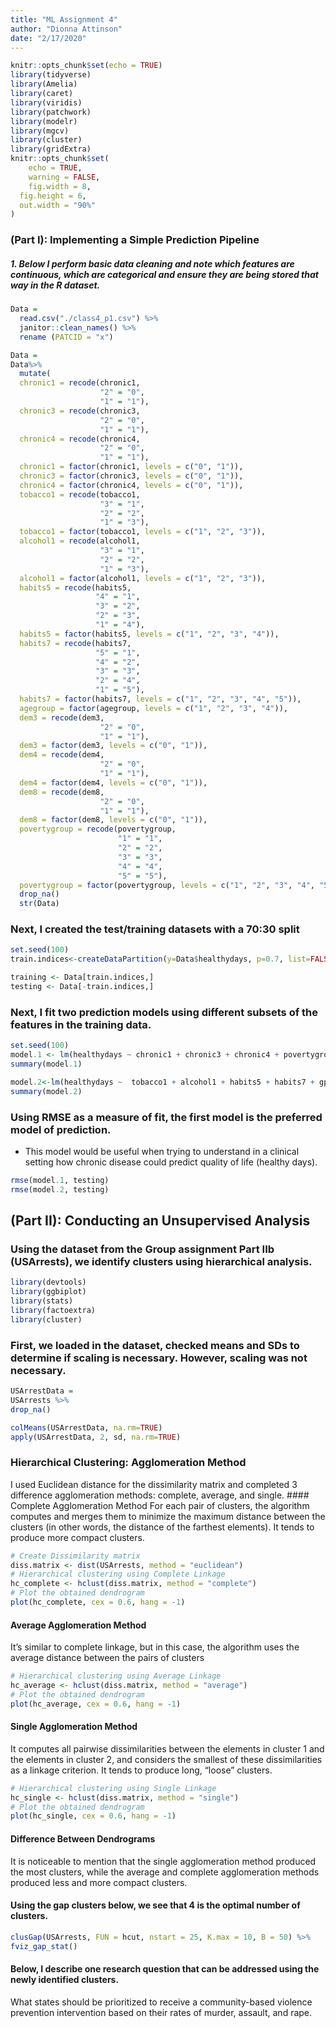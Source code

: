 ```yaml
---
title: "ML Assignment 4"
author: "Dionna Attinson"
date: "2/17/2020"
---
```


```r
knitr::opts_chunk$set(echo = TRUE)
library(tidyverse)
library(Amelia)
library(caret)
library(viridis)
library(patchwork)
library(modelr)
library(mgcv)
library(cluster)
library(gridExtra)
knitr::opts_chunk$set(
	echo = TRUE,
	warning = FALSE,
	fig.width = 8, 
  fig.height = 6,
  out.width = "90%"
)
```

### (Part I): Implementing a Simple Prediction Pipeline
##### 1. Below I perform basic data cleaning and note which features are continuous, which are categorical and ensure they are being stored that way in the R dataset.
```r
Data = 
  read.csv("./class4_p1.csv") %>% 
  janitor::clean_names() %>% 
  rename (PATCID = "x")
```

```r
Data = 
Data%>% 
  mutate(
  chronic1 = recode(chronic1, 
                    "2" = "0", 
                    "1" = "1"),
  chronic3 = recode(chronic3, 
                    "2" = "0",
                    "1" = "1"),
  chronic4 = recode(chronic4, 
                    "2" = "0",
                    "1" = "1"),
  chronic1 = factor(chronic1, levels = c("0", "1")),
  chronic3 = factor(chronic3, levels = c("0", "1")),
  chronic4 = factor(chronic4, levels = c("0", "1")),
  tobacco1 = recode(tobacco1, 
                    "3" = "1",
                    "2" = "2",
                    "1" = "3"),
  tobacco1 = factor(tobacco1, levels = c("1", "2", "3")),
  alcohol1 = recode(alcohol1, 
                    "3" = "1",
                    "2" = "2",
                    "1" = "3"),
  alcohol1 = factor(alcohol1, levels = c("1", "2", "3")),
  habits5 = recode(habits5, 
                   "4" = "1",
                   "3" = "2",
                   "2" = "3",
                   "1" = "4"),
  habits5 = factor(habits5, levels = c("1", "2", "3", "4")),
  habits7 = recode(habits7, 
                   "5" = "1",
                   "4" = "2",
                   "3" = "3",
                   "2" = "4",
                   "1" = "5"),
  habits7 = factor(habits7, levels = c("1", "2", "3", "4", "5")), 
  agegroup = factor(agegroup, levels = c("1", "2", "3", "4")), 
  dem3 = recode(dem3, 
                    "2" = "0", 
                    "1" = "1"),
  dem3 = factor(dem3, levels = c("0", "1")),
  dem4 = recode(dem4, 
                    "2" = "0", 
                    "1" = "1"),
  dem4 = factor(dem4, levels = c("0", "1")),
  dem8 = recode(dem8, 
                    "2" = "0", 
                    "1" = "1"),
  dem8 = factor(dem8, levels = c("0", "1")), 
  povertygroup = recode(povertygroup,
                        "1" = "1",
                        "2" = "2",
                        "3" = "3", 
                        "4" = "4",
                        "5" = "5"),
  povertygroup = factor(povertygroup, levels = c("1", "2", "3", "4", "5"))) %>% 
  drop_na()
  str(Data)
```

### Next, I created the test/training datasets with a 70:30 split
```r
set.seed(100)
train.indices<-createDataPartition(y=Data$healthydays, p=0.7, list=FALSE)

training <- Data[train.indices,]
testing <- Data[-train.indices,]
```

### Next, I fit two prediction models using different subsets of the features in the training data. 
```r
set.seed(100)
model.1 <- lm(healthydays ~ chronic1 + chronic3 + chronic4 + povertygroup + bmi + agegroup + dem3 + dem4 + dem8, data=training)
summary(model.1)

model.2<-lm(healthydays ~  tobacco1 + alcohol1 + habits5 + habits7 + gpaq8totmin + gpaq11days + agegroup + bmi, data=training)
summary(model.2)
```
### Using RMSE as a measure of fit, the first model is the preferred model of prediction. 
* This model would be useful when trying to understand in a clinical setting how chronic disease could predict quality of life (healthy days).
```r
rmse(model.1, testing)
rmse(model.2, testing)
```
## (Part II): Conducting an Unsupervised Analysis
### Using the dataset from the Group assignment Part IIb (USArrests), we identify clusters using hierarchical analysis.
```r
library(devtools)
library(ggbiplot)
library(stats)
library(factoextra)
library(cluster)
```
### First, we loaded in the dataset, checked means and SDs to determine if scaling is necessary. However, scaling was not necessary.
```r
USArrestData = 
USArrests %>% 
drop_na()

colMeans(USArrestData, na.rm=TRUE)
apply(USArrestData, 2, sd, na.rm=TRUE)
```
### Hierarchical Clustering: Agglomeration Method
I used Euclidean distance for the dissimilarity matrix and completed 3 difference agglomeration methods: complete, average, and single. 
#### Complete Agglomeration Method 
For each pair of clusters, the algorithm computes and merges them to minimize the maximum distance between the clusters (in other words, the distance of the farthest elements). It tends to produce more compact clusters.
```r
# Create Dissimilarity matrix
diss.matrix <- dist(USArrests, method = "euclidean")
# Hierarchical clustering using Complete Linkage
hc_complete <- hclust(diss.matrix, method = "complete")
# Plot the obtained dendrogram
plot(hc_complete, cex = 0.6, hang = -1)
```
#### Average Agglomeration Method
It’s similar to complete linkage, but in this case, the algorithm uses the average distance between the pairs of clusters
```r
# Hierarchical clustering using Average Linkage
hc_average <- hclust(diss.matrix, method = "average")
# Plot the obtained dendrogram
plot(hc_average, cex = 0.6, hang = -1)
```

#### Single Agglomeration Method
It computes all pairwise dissimilarities between the elements in cluster 1 and the elements in cluster 2, and considers the smallest of these dissimilarities as a linkage criterion. It tends to produce long, “loose” clusters.
```r
# Hierarchical clustering using Single Linkage
hc_single <- hclust(diss.matrix, method = "single")
# Plot the obtained dendrogram
plot(hc_single, cex = 0.6, hang = -1)
```

#### Difference Between Dendrograms
It is noticeable to mention that the single agglomeration method produced the most clusters, while the average and complete agglomeration methods produced less and more compact clusters. 

#### Using the gap clusters below, we see that 4 is the optimal number of clusters.

```r
clusGap(USArrests, FUN = hcut, nstart = 25, K.max = 10, B = 50) %>% 
fviz_gap_stat()
```

#### Below, I describe one research question that can be addressed using the newly identified clusters.
What states should be prioritized to receive a community-based violence prevention intervention based on their rates of murder, assault, and rape. 
